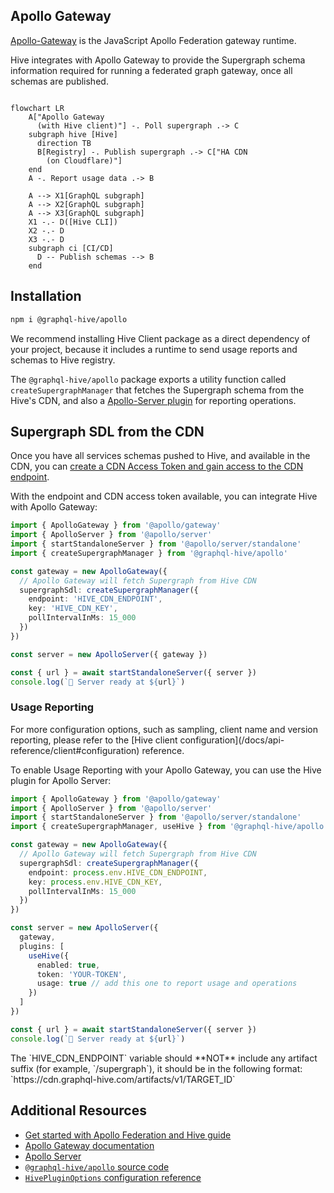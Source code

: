 
## Apollo Gateway

[Apollo-Gateway](https://www.apollographql.com/docs/federation/v1/gateway/) is the JavaScript Apollo
Federation gateway runtime.

Hive integrates with Apollo Gateway to provide the Supergraph schema information required for
running a federated graph gateway, once all schemas are published.

```mermaid

flowchart LR
    A["Apollo Gateway
      (with Hive client)"] -. Poll supergraph .-> C
    subgraph hive [Hive]
      direction TB
      B[Registry] -. Publish supergraph .-> C["HA CDN
        (on Cloudflare)"]
    end
    A -. Report usage data .-> B

    A --> X1[GraphQL subgraph]
    A --> X2[GraphQL subgraph]
    A --> X3[GraphQL subgraph]
    X1 -.- D([Hive CLI])
    X2 -.- D
    X3 -.- D
    subgraph ci [CI/CD]
      D -- Publish schemas --> B
    end

```

## Installation

```sh npm2yarn
npm i @graphql-hive/apollo
```

<Callout type="info">
  We recommend installing Hive Client package as a direct dependency of your project, because it
  includes a runtime to send usage reports and schemas to Hive registry.
</Callout>

The `@graphql-hive/apollo` package exports a utility function called `createSupergraphManager` that
fetches the Supergraph schema from the Hive's CDN, and also a
[Apollo-Server plugin](https://www.apollographql.com/docs/apollo-server/) for reporting operations.

## Supergraph SDL from the CDN

Once you have all services schemas pushed to Hive, and available in the CDN, you can
[create a CDN Access Token and gain access to the CDN endpoint](/docs/features/high-availability-cdn#cdn-access-tokens).

With the endpoint and CDN access token available, you can integrate Hive with Apollo Gateway:

```ts
import { ApolloGateway } from '@apollo/gateway'
import { ApolloServer } from '@apollo/server'
import { startStandaloneServer } from '@apollo/server/standalone'
import { createSupergraphManager } from '@graphql-hive/apollo'

const gateway = new ApolloGateway({
  // Apollo Gateway will fetch Supergraph from Hive CDN
  supergraphSdl: createSupergraphManager({
    endpoint: 'HIVE_CDN_ENDPOINT',
    key: 'HIVE_CDN_KEY',
    pollIntervalInMs: 15_000
  })
})

const server = new ApolloServer({ gateway })

const { url } = await startStandaloneServer({ server })
console.log(`🚀 Server ready at ${url}`)
```

### Usage Reporting

<Callout>
  For more configuration options, such as sampling, client name and version reporting, please refer
  to the [Hive client configuration](/docs/api-reference/client#configuration) reference.
</Callout>

To enable Usage Reporting with your Apollo Gateway, you can use the Hive plugin for Apollo Server:

```ts
import { ApolloGateway } from '@apollo/gateway'
import { ApolloServer } from '@apollo/server'
import { startStandaloneServer } from '@apollo/server/standalone'
import { createSupergraphManager, useHive } from '@graphql-hive/apollo'

const gateway = new ApolloGateway({
  // Apollo Gateway will fetch Supergraph from Hive CDN
  supergraphSdl: createSupergraphManager({
    endpoint: process.env.HIVE_CDN_ENDPOINT,
    key: process.env.HIVE_CDN_KEY,
    pollIntervalInMs: 15_000
  })
})

const server = new ApolloServer({
  gateway,
  plugins: [
    useHive({
      enabled: true,
      token: 'YOUR-TOKEN',
      usage: true // add this one to report usage and operations
    })
  ]
})

const { url } = await startStandaloneServer({ server })
console.log(`🚀 Server ready at ${url}`)
```

<Callout>
  The `HIVE_CDN_ENDPOINT` variable should **NOT** include any artifact suffix (for example,
  `/supergraph`), it should be in the following format:
  `https://cdn.graphql-hive.com/artifacts/v1/TARGET_ID`
</Callout>

## Additional Resources

- [Get started with Apollo Federation and Hive guide](/docs/get-started/apollo-federation)
- [Apollo Gateway documentation](https://www.apollographql.com/docs/federation/v1/gateway/)
- [Apollo Server](https://www.apollographql.com/docs/apollo-server/)
- [`@graphql-hive/apollo` source code](https://github.com/kamilkisiela/graphql-hive/tree/main/packages/libraries/apollo)
- [`HivePluginOptions` configuration reference](https://github.com/kamilkisiela/graphql-hive/blob/main/packages/libraries/core/src/client/types.ts)
